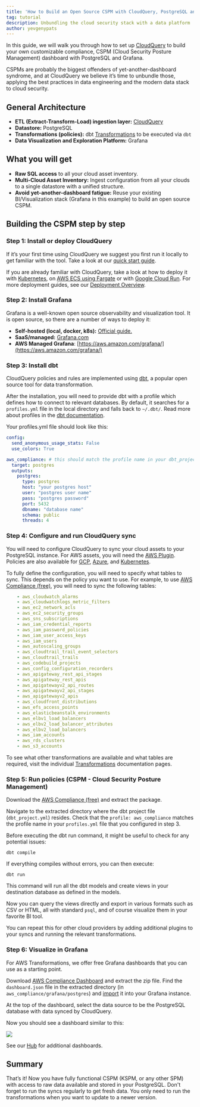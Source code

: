 ```yaml
---
title: 'How to Build an Open Source CSPM with CloudQuery, PostgreSQL and Grafana'
tag: tutorial
description: Unbundling the cloud security stack with a data platform
author: yevgenypats
---
```



<HowToGuideHeader/>

In this guide, we will walk you through how to set up [CloudQuery](https://github.com/cloudquery/cloudquery) to build your own customizable compliance, CSPM (Cloud Security Posture Management) dashboard with PostgreSQL and Grafana.

CSPMs are probably the biggest offenders of yet-another-dashboard syndrome, and at CloudQuery we believe it’s time to unbundle those, applying the best practices in data engineering and the modern data stack to cloud security.

## General Architecture

- **ETL (Extract-Transform-Load) ingestion layer:** [CloudQuery](https://github.com/cloudquery/cloudquery)
- **Datastore:** PostgreSQL
- **Transformations (policies):** dbt [Transformations](https://hub.cloudquery.io/addons/transformation) to be executed via `dbt`
- **Data Visualization and Exploration Platform:** Grafana

## What you will get

- **Raw SQL access** to all your cloud asset inventory.
- **Multi-Cloud Asset Inventory:** Ingest configuration from all your clouds to a single datastore with a unified structure.
- **Avoid yet-another-dashboard fatigue:** Reuse your existing BI/Visualization stack (Grafana in this example) to build an open source CSPM.

## Building the CSPM step by step

### Step 1: Install or deploy CloudQuery

If it’s your first time using CloudQuery we suggest you first run it locally to get familiar with the tool. Take a look at our [quick start guide](/docs/quickstart).

If you are already familiar with CloudQuery, take a look at how to deploy it with [Kubernetes](/docs/deployment/kubernetes), on [AWS ECS using Fargate](/docs/deployment/ecs) or with [Google Cloud Run](/docs/deployment/cloud-run). For more deployment guides, see our [Deployment Overview](/docs/deployment/overview).

### Step 2: Install Grafana

Grafana is a well-known open source observability and visualization tool. It is open source, so there are a number of ways to deploy it:

- **Self-hosted (local, docker, k8s):** [Official guide.](https://grafana.com/docs/grafana/latest/setup-grafana/installation/)
- **SaaS/managed:** [Grafana.com](https://grafana.com/)
- **AWS Managed Grafana**: [https://aws.amazon.com/grafana/](https://aws.amazon.com/grafana/)

### Step 3: Install dbt

CloudQuery policies and rules are implemented using [dbt](https://docs.getdbt.com/docs/core/installation-overview), a popular open source tool for data transformation.

After the installation, you will need to provide dbt with a profile which defines how to connect to relevant databases. By default, it searches for a `profiles.yml` file in the local directory and falls back to `~/.dbt/`. Read more about profiles in the [dbt documentation](https://docs.getdbt.com/docs/core/connect-data-platform/connection-profiles).

Your profiles.yml file should look like this:

```yaml
config:
  send_anonymous_usage_stats: False
  use_colors: True

aws_compliance: # this should match the profile name in your dbt_project.yml, see step 5.
  target: postgres
  outputs:
    postgres:
      type: postgres
      host: "your postgres host"
      user: "postgres user name"
      pass: "postgres password"
      port: 5432
      dbname: "database name"
      schema: public
      threads: 4

```

### Step 4: Configure and run CloudQuery sync

You will need to configure CloudQuery to sync your cloud assets to your PostgreSQL instance. For AWS assets, you will need the [AWS Plugin](https://hub.cloudquery.io/plugins/source/cloudquery/aws/). Policies are also available for [GCP](https://hub.cloudquery.io/plugins/source/cloudquery/gcp/), [Azure](https://hub.cloudquery.io/plugins/source/cloudquery/azure/), and [Kubernetes](https://hub.cloudquery.io/plugins/source/cloudquery/k8s/).

To fully define the configuration, you will need to specify what tables to sync. This depends on the policy you want to use. For example, to use [AWS Compliance (free)](https://hub.cloudquery.io/addons/transformation/cloudquery/aws-compliance-free/), you will need to sync the following tables:

```yaml
    - aws_cloudwatch_alarms
    - aws_cloudwatchlogs_metric_filters
    - aws_ec2_network_acls
    - aws_ec2_security_groups
    - aws_sns_subscriptions
    - aws_iam_credential_reports
    - aws_iam_password_policies
    - aws_iam_user_access_keys
    - aws_iam_users
    - aws_autoscaling_groups
    - aws_cloudtrail_trail_event_selectors
    - aws_cloudtrail_trails
    - aws_codebuild_projects
    - aws_config_configuration_recorders
    - aws_apigateway_rest_api_stages
    - aws_apigateway_rest_apis
    - aws_apigatewayv2_api_routes
    - aws_apigatewayv2_api_stages
    - aws_apigatewayv2_apis
    - aws_cloudfront_distributions
    - aws_efs_access_points
    - aws_elasticbeanstalk_environments
    - aws_elbv1_load_balancers
    - aws_elbv2_load_balancer_attributes
    - aws_elbv2_load_balancers
    - aws_iam_accounts
    - aws_rds_clusters
    - aws_s3_accounts
```

To see what other transformations are available and what tables are required, visit the individual [Transformations](https://hub.cloudquery.io/addons/transformation) documentation pages.

### Step 5: Run policies (CSPM - Cloud Security Posture Management)

Download the [AWS Compliance (free)](https://hub.cloudquery.io/addons/transformation/cloudquery/aws-compliance-free/) and extract the package.

Navigate to the extracted directory where the dbt project file (`dbt_project.yml`) resides. Check that the `profile: aws_compliance` matches the profile name in your `profiles.yml` file that you configured in step 3.

Before executing the dbt run command, it might be useful to check for any potential issues:

```shell
dbt compile
```

If everything compiles without errors, you can then execute:

```shell
dbt run
```

This command will run all the dbt models and create views in your destination database as defined in the models.

Now you can query the views directly and export in various formats such as CSV or HTML, all with standard `psql`, and of course visualize them in your favorite BI tool. 

You can repeat this for other cloud providers by adding additional plugins to your syncs and running the relevant transformations.

### Step 6: Visualize in Grafana

For AWS Transformations, we offer free Grafana dashboards that you can use as a starting point. 

Download [AWS Compliance Dashboard](https://hub.cloudquery.io/addons/visualization/cloudquery/aws-compliance/) and extract the zip file. Find the `dashboard.json` file in the extracted directory (in `aws_compliance/grafana/postgres`) and [import](https://grafana.com/docs/grafana/latest/dashboards/manage-dashboards/#export-and-import-dashboards) it into your Grafana instance.

At the top of the dashboard, select the data source to be the PostgreSQL database with data synced by CloudQuery. 

Now you should see a dashboard similar to this:

![](/images/blog/open-source-cspm/image0.png)

See our [Hub](https://hub.cloudquery.io/addons/visualization) for additional dashboards.

## Summary

That’s it! Now you have fully functional CSPM (KSPM, or any other SPM) with access to raw data available and stored in your PostgreSQL.
Don't forget to run the syncs regularly to get fresh data. You only need to run the transformations when you want to update to a newer version.
